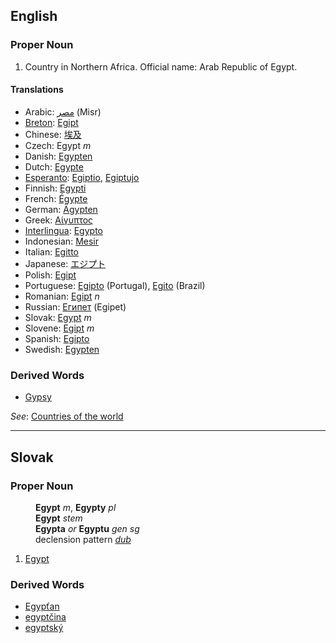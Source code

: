 ==English==

=== Proper Noun ===

# Country in Northern Africa. Official name: Arab Republic of Egypt.
==== Translations ====
*Arabic: [[مصر]] (Misr)
*[[Breton]]: [[Egipt]]
*Chinese: [[埃及]]
*Czech: Egypt ''m''
*Danish: [[Egypten]]
*Dutch: [[Egypte]]
*[[Esperanto]]: [[Egiptio]], [[Egiptujo]]
*Finnish: [[Egypti]]
*French: [[Égypte]]
*German: [[Ägypten]]
*Greek: [[Αίγυπτος]]
*[[Interlingua]]: [[Egypto]]
*Indonesian: [[Mesir]]
*Italian: [[Egitto]]
*Japanese: [[エジプト]]
*Polish: [[Egipt]]
*Portuguese: [[Egipto]] (Portugal), [[Egito]] (Brazil)
*Romanian: [[Egipt]] ''n''
*Russian: [[Египет]] (Egipet)
*Slovak: [[Egypt#Slovak|Egypt]] ''m''
*Slovene: [[Egipt]] ''m''
*Spanish: [[Egipto]]
*Swedish: [[Egypten]]

===Derived Words===

*[[Gypsy]]

''See'': [[Countries of the world]]
----
== Slovak ==
=== Proper Noun ===
:'''Egypt''' ''m'', '''Egypty''' ''pl''
:'''Egypt''' ''stem''
:'''Egypta''' ''or'' '''Egyptu''' ''gen sg''
:declension pattern ''[[Slovak declension pattern dub|dub]]''
# [[Egypt#English|Egypt]]

=== Derived Words ===
* [[Egypťan#Slovak|Egypťan]]
* [[egyptčina#Slovak|egyptčina]]
* [[egyptský]]